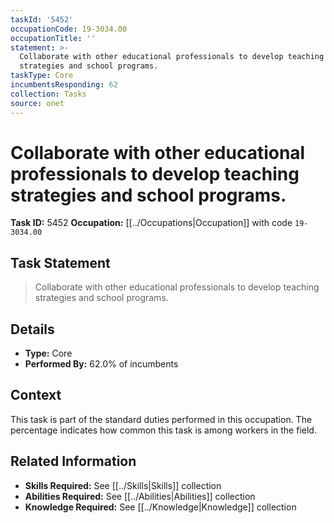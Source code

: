 ```yaml
---
taskId: '5452'
occupationCode: 19-3034.00
occupationTitle: ''
statement: >-
  Collaborate with other educational professionals to develop teaching
  strategies and school programs.
taskType: Core
incumbentsResponding: 62
collection: Tasks
source: onet
---
```

# Collaborate with other educational professionals to develop teaching strategies and school programs.

**Task ID:** 5452
**Occupation:** [[../Occupations|Occupation]] with code `19-3034.00`

## Task Statement

> Collaborate with other educational professionals to develop teaching strategies and school programs.

## Details

- **Type:** Core
- **Performed By:** 62.0% of incumbents

## Context

This task is part of the standard duties performed in this occupation. The percentage indicates how common this task is among workers in the field.

## Related Information

- **Skills Required:** See [[../Skills|Skills]] collection
- **Abilities Required:** See [[../Abilities|Abilities]] collection
- **Knowledge Required:** See [[../Knowledge|Knowledge]] collection
